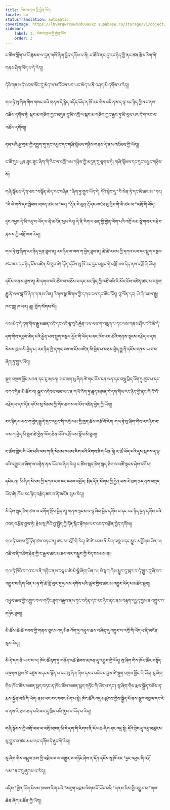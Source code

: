 ```yaml
---
title: སེམས་ཁྲལ་གྱི་གྱེན་ལོག
locale: bo
statusTranslation: automatic
coverImage: https://lhvmrqwrcowdvduuaukz.supabase.co/storage/v1/object/public/strapi-uploads/small_cover-tratado-de-psicologia-revolucionaria.webp-5e15e1cec4e0ebebcde5d7fc7565d8fd.webp
sidebar:
    label: 3. སེམས་ཁྲལ་གྱི་གྱེན་ལོག
    order: 3
---
```

ང་ཚོས་ཀློག་པ་པོ་རྣམས་ལ་དྲན་གསོ་ཞིག་བྱེད་དགོས་པ་ནི། ང་ཚོའི་ནང་དུ་རང་ཉིད་ཀྱི་ནང་ཚན་རྩིས་རིག་གི་གནས་ཤིག་ཡོད་པ་དེ་རེད།།

དེའི་གནས་དེ་འདས་སོང་དུ་མེད་ལ་མ་འོངས་པར་ཡང་མེད་པ་ནི་བཤད་མི་དགོས་པ་རེད།།

གལ་ཏེ་སུ་ཞིག་གིས་གསང་བའི་གནས་དེ་རྙེད་འདོད་ཡོད་ན་ཁོ་རང་གིས་འདི་ནས་ད་ལྟ་རང་ཉིད་ཀྱི་ནང་ནས་འཚོལ་དགོས་ཏེ། སྐར་མ་གཅིག་ཀྱང་མདུན་དུ་མི་འགྲོ་ལ་སྐར་མ་གཅིག་ཀྱང་རྒྱབ་ཏུ་མི་ལུས་པར་དེ་ག་རང་ལ་འཚོལ་དགོས།།

དམ་པའི་རྒྱ་གྲམ་གྱི་དབྱུག་གུ་དྲང་འཕྱང་དང་གཞི་སྙོམས་གཉིས་གནས་དེ་ནས་འཛོམས་ཀྱི་ཡོད།།

ང་ཚོ་དུས་ཡུན་ཐུང་ཐུང་ཞིག་གི་རིང་ལ་འགྲོ་ལམ་གཉིས་ཀྱི་མདུན་དུ་ལྷགས་ཏེ། གཞི་སྙོམས་དང་དྲང་འཕྱང་གཉིས་སོ།།

གཞི་སྙོམས་དེ་ཧ་ཅང་"བསྙོན་མེད་རང་བཞིན་"ཞིག་ཏུ་གྲུབ་ཡོད་དེ། དེའི་སྟེང་དུ་"བི་སེན་ཏེ་དང་མི་ཚང་མ་"དང། "བི་ལེ་གསི་དང་སླེབས་མཁན་ཚང་མ་"དང། "རྡོན་རེ་མུན་རྡོ་དང་འཛམ་བུ་གླིང་གི་མི་ཚང་མ་"འགྲོ་གི་ཡོད།།

དྲང་འཕྱང་དེ་མི་འདྲ་བ་ཡོད་པ་ནི་མངོན་སུམ་རེད། དེ་ནི་རིག་པ་ཅན་གྱི་གྱེན་ལོག་པའི་འགྲོ་ལམ་སྟེ་གསར་བརྗེ་བ་རྣམས་ཀྱི་འགྲོ་ལམ་རེད།།

གལ་ཏེ་སུ་ཞིག་རང་ཉིད་དྲན་ཐུབ་ན། རང་ཉིད་ལ་ལས་ཀ་བྱེད་ཐུབ་ན། ཚེ་ཚེ་རབས་ཀྱི་དཀའ་ངལ་དང་སྡུག་བསྔལ་ཚང་མར་རང་ཉིད་ངོས་འཛིན་མི་ཐུབ་ཚེ། དོན་དངོས་སུ་ཁོ་རང་དྲང་འཕྱང་གི་འགྲོ་ལམ་དེད་ནས་འགྲོ་གི་ཡོད།།

དངོས་གནས་བྱས་ན། མི་དགའ་བའི་ཚོར་བ་བཅོམ་པ་དང་རང་ཉིད་ཀྱི་འཚོ་བའི་རི་མོར་ངོས་འཛིན་ཚང་མ་བརླག་རྒྱུ་ནི་ལས་སླ་བོ་ཞིག་ག་ནས་ཡིན། རིགས་སྣ་ཚོགས་ཀྱི་དཀའ་ངལ་དང་ཚོང་དོན། བུ་ལོན་དང། ཡི་གེ་འཇལ་རྒྱུ། ཁང་གླ། ཁ་པར། ཆུ། གློག་སོགས་སོ།།

ལས་མེད་དེ་དག་གིས་རྒྱུ་མཚན་འདི་དང་འདི་ལྟ་བུའི་རྐྱེན་པས་ལས་ཀ་བརླག་པ་དང་ལས་གནས་ཤོར་བའི་མི་དེ་དག་གིས་དངུལ་མེད་པའི་རྐྱེན་པས་སྡུག་བསྔལ་མྱོང་གི་ཡོད་པ་དང་ཁོང་རང་ཚོའི་གནས་སྟངས་བརྗེད་པ་དང། སེམས་ཁྲལ་མི་བྱེད་པ། རང་ཉིད་ཀྱི་དཀའ་ངལ་ལ་ངོས་འཛིན་མི་བྱེད་པ་བཅས་བྱེད་རྒྱུ་ནི་དངོས་གནས་ཡ་ང་བ་ཞིག་ཏུ་གྱུར་ཡོད།།

སྡུག་བསྔལ་མྱོང་མཁན་དང་ངུ་མཁན། གང་ཟག་སུ་ཞིག་ཚེ་གང་བོར་ངན་ལན་དང་བསླུ་བྲིད་འོག་ཏུ་ཚུད་པ་དང་བཀའ་དྲིན་མི་ཚོར་བ། སྐུར་འདེབས་སམ་ཡང་ན་གཡོ་འོག་ཏུ་ཚུད་མཁན་དེ་དག་གིས་རང་ཉིད་ཀྱི་ནང་གི་ངོ་བོ་བརྗེད་པ་དང་དོན་དངོས་སུ་སེམས་ཀྱི་གོད་ཆགས་ལ་ངོས་འཛིན་བྱེད་ཀྱི་ཡོད།།

རང་ཉིད་ལ་ལས་ཀ་བྱེད་རྒྱུ་དེ་དྲང་འཕྱང་གི་འགྲོ་ལམ་གྱི་ཁྱད་ཆོས་གཙོ་བོ་རེད། གལ་ཏེ་སུ་ཞིག་གིས་རང་ཉིད་ལ་ལས་ཀ་བྱེད་མི་ཐུབ་ཚེ་གྱེན་ལོག་ཆེན་པོའི་འགྲོ་ལམ་སྙོལ་མི་ཐུབ།།

ང་ཚོས་གླེང་གི་ཡོད་པའི་ལས་ཀ་ནི་སེམས་ཁམས་རིག་པའི་རིགས་ཤིག་ཡིན་ཏེ། ང་ཚོ་ཡོད་པའི་དུས་སྐབས་ད་ལྟ་བའི་འགྱུར་བ་ཞིག་ལ་བརྟེན་ནས་ཡོང་བ་ཞིག་རེད། ང་ཚོས་སྐད་ཅིག་སྐད་ཅིག་ལ་འཚོ་སྟངས་ཤེས་དགོས།།

དཔེར་ན། མི་ཞིག་སེམས་ཀྱི་དཀའ་ངལ་དང་དཔལ་འབྱོར། སྲིད་དོན་སོགས་ཀྱི་རྐྱེན་པས་རེ་ཐག་ཆད་ནས་བསྡད་ཡོད་ཚེ། ཁོས་རང་ཉིད་བརྗེད་ཚར་བ་ནི་མངོན་སུམ་རེད།།

མི་དེས་སྐད་ཅིག་ཙམ་ལ་འགོག་སྡོམ་བྱེད་ན། གནས་སྟངས་ལ་ལྟ་ཞིབ་བྱེད་དགོས་པ་དང་རང་ཉིད་དྲན་དགོས་པའི་འབད་བརྩོན་བྱས་ཏེ། རྗེས་སུ་ཁོའི་བྱ་སྤྱོད་ཀྱི་དོན་སྙིང་རྟོགས་པར་འབད་བརྩོན་བྱེད་དགོས།།

གལ་ཏེ་བསམ་བློ་ཏོག་ཙམ་བཏང་ན། ཚང་མ་འགྲོ་གི་རེད། ཚེ་ཚེ་རབས་ནི་མིག་འཁྲུལ་དང་མྱུར་མགྱོགས་ཡིན་ལ། འཆི་བ་ནི་འཇིག་རྟེན་གྱི་ང་རྒྱལ་ཚང་མ་ཐལ་བར་བསྒྱུར་གྱི་རེད་བསམས་ན།།

གལ་ཏེ་ཁོའི་དཀའ་ངལ་ནི་གཏིང་ནས་བལྟས་ཚེ་མེ་ལྕེ་ཞིག་ཡིན་ལ། མེ་སྟག་གིས་མྱུར་དུ་སྦར་བ་དེ་མྱུར་དུ་ཞི་བར་འགྱུར་བ་ཞིག་ཡིན་པ་ཧ་གོ་ཚེ་གློ་བུར་དུ་ཧ་ལས་དགོས་པའི་ཚུལ་གྱིས་ཚང་མ་འགྱུར་ཡོད་པ་མཐོང་ཐུབ།།

འཕྲུལ་ཆས་ཀྱི་འགྱུར་བ་ལ་གདོང་ཐུག་བརྒྱབ་ནས་དྲང་བདེན་དང་རང་ཉིད་ནང་ནས་བརྟག་དཔྱད་བྱས་ན་འགྱུར་བ་གཏོང་ཐུབ།།

མི་ཚོས་ཚེ་ཚེ་རབས་ཀྱི་གནས་སྟངས་འདྲ་མིན་འོག་ཏུ་འཕྲུལ་ཆས་བཞིན་དུ་འགྱུར་བ་འགྲོ་གི་ཡོད་པ་ནི་མངོན་སུམ་རེད།།

མི་དེ་དག་ནི་ཡ་ང་བ་ལ། ཁོང་ཚོ་རྟག་ཏུ་གནོད་འཚེ་ཐེབས་མཁན་དུ་འགྱུར་གྱི་ཡོད། སུ་ཞིག་གིས་ཁོང་ཚོར་བསྟོད་བསྔགས་བྱས་ཚེ་འཛུམ་མདངས་སྟོན་པ་དང་སུ་ཞིག་གིས་དམའ་འབེབས་བྱས་ཚེ་སྡུག་བསྔལ་མྱོང་གི་ཡོད། སུ་ཞིག་གིས་ཁོང་ཚོར་མཚན་སྨད་བཏང་ན་ཁོང་ཚོས་མཚན་སྨད་གཏོང་གི་ཡོད་པ་དང་། སུ་ཞིག་གིས་རྨས་སྐྱོན་བཟོས་ན་རྨས་སྐྱོན་བཟོ་གི་ཡོད། ནམ་ཡང་རང་དབང་མེད་པ་སྟེ། ཁོང་ཚོའི་འདྲ་མཚུངས་ཀྱིས་སྐྱིད་པོ་ནས་སྡུག་བསྔལ་དང་རེ་བ་ནས་རེ་ཐག་ཆད་པའི་བར་དུ་ཁྲིད་པའི་ནུས་པ་ཡོད་པ་རེད།།

གཞི་སྙོམས་ཀྱི་འགྲོ་ལམ་ལ་འགྲོ་མཁན་མི་དེ་དག་གི་རིགས་ནི་རོལ་ཆ་ཞིག་དང་འདྲ་སྟེ། དེའི་སྟེང་དུ་འདྲ་མཚུངས་སུ་གྱུར་བ་ཚང་མས་གང་དགོས་དེ་རྡུང་གི་རེད།།

སུ་ཞིག་གིས་འཕྲུལ་ཆས་ཀྱི་འབྲེལ་བ་ལ་འགྱུར་བ་གཏོང་ཤེས་ན་དོན་དངོས་སུ་ཁོ་རང་"དྲང་འཕྱང་གི་འགྲོ་ལམ་"ནང་དུ་ཞུགས་པ་རེད།།

འདིས་"གྱེན་ལོག་སེམས་ཁམས་རིག་པའི་"མཇུག་འབྲས་ལེགས་པོ་ཡོང་བའི་"གནས་རིམ་གྱི་འགྱུར་བ་"གལ་ཆེན་ཞིག་མཚོན་གྱི་ཡོད།།

